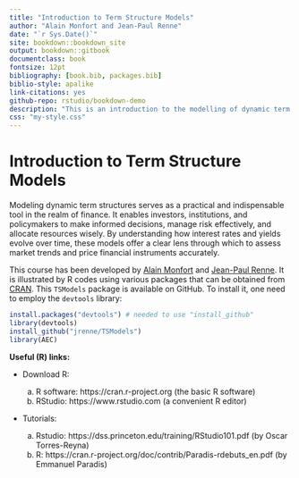 ```yaml
--- 
title: "Introduction to Term Structure Models"
author: "Alain Monfort and Jean-Paul Renne"
date: "`r Sys.Date()`"
site: bookdown::bookdown_site
output: bookdown::gitbook
documentclass: book
fontsize: 12pt
bibliography: [book.bib, packages.bib]
biblio-style: apalike
link-citations: yes
github-repo: rstudio/bookdown-demo
description: "This is an introduction to the modelling of dynamic term structures."
css: "my-style.css"
---
```


<!-- Declare new latex code: -->
\newcommand{\bv}[1]{\mathbf{#1}} 

# Introduction to Term Structure Models {#intro .unlisted .unnumbered}

<!-- # Before starting {#intro .unlisted .unnumbered} -->

Modeling dynamic term structures serves as a practical and indispensable tool in the realm of finance. It enables investors, institutions, and policymakers to make informed decisions, manage risk effectively, and allocate resources wisely. By understanding how interest rates and yields evolve over time, these models offer a clear lens through which to assess market trends and price financial instruments accurately.

This course has been developed by [Alain Monfort](https://faculty.crest.fr/amonfort/) and [Jean-Paul Renne](https://sites.google.com/site/jeanpaulrenne/home). It is illustrated by R codes using various packages that can be obtained from [CRAN](https://cran.r-project.org). This `TSModels` package is available on GitHub. To install it, one need to employ the `devtools` library:

```r
install.packages("devtools") # needed to use "install_github"
library(devtools)
install_github("jrenne/TSModels")
library(AEC)
```

**Useful (R) links:**

* Download R:

    a.	R software: https://cran.r-project.org (the basic R software)
    b.	RStudio: https://www.rstudio.com (a convenient R editor)

* Tutorials:

    a.	Rstudio: https://dss.princeton.edu/training/RStudio101.pdf (by Oscar Torres-Reyna)
    b.	R: https://cran.r-project.org/doc/contrib/Paradis-rdebuts_en.pdf (by Emmanuel Paradis)


<!-- <!-- To specify the corresponding covariance matrix vcov. to be used, there are three possibilities: 1. It is pre-computed and supplied in argument vcov.. 2. A function for extracting the covariance matrix from x is supplied, e.g., sandwich, vcovHC, vcovCL, or vcovHAC from package sandwich.  -->
<!-- ```{r shp2,warning=FALSE,message=FALSE} -->
<!-- library(AEC) -->
<!-- library(sandwich) -->
<!-- shp$income <- shp$i19ptotn/1000 -->
<!-- shp$female <- 1*(shp$sex19==2) -->
<!-- eq <- lm(income ~ edyear19 + age19 + I(age19^2) + female,data=shp) -->
<!-- #eq <- lm(income ~ edyear19 + age19 + I(age19^2) + female + I(female*ownkid19*(age19<40)),data=shp) -->
<!-- #lmtest::coeftest(eq,vcov. = sandwich) -->
<!-- #lmtest::coeftest(eq,vcov. = vcovHC) -->
<!-- #X <- cbind(1,shp$edyear19,shp$age19,shp$age19^2,shp$female) -->
<!-- #solve(t(X) %*% X) %*% t(X) %*% diag(eq$residuals^2) %*% X %*% solve(t(X) %*% X) -->
<!-- #vcovHC(eq,type="HC0") -->
<!-- #sandwich(eq) -->
<!-- #vcovHC(eq,type="HC1") -->
<!-- ``` -->
<!-- XXXX HC0, HC1... Davidson MacKinnon 2004 Section 5.5 XXXX -->

<!-- **p.d.f. version**: [here](https://www.dropbox.com/s/td4bqpbzfuvwsev/ApplEcts.pdf?dl=0). -->




